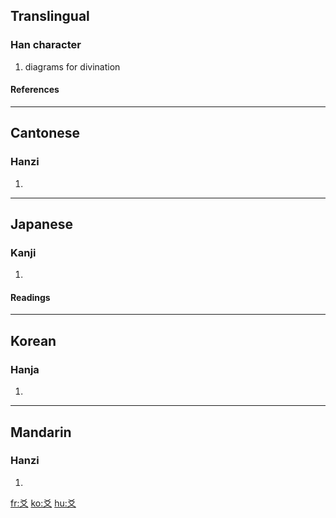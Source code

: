 ==Translingual==
===Han character===
{{Han char|rn=89|rad=爻|as=00|sn=4|four=4040<sub>0</sub>|canj=大大 (KK)}}
# diagrams for divination
====References====
{{Han ref|kx=0690.130|dkj=19737|dj=1103.110|hdz=10034.040|uh=723B|ud=29243|bh=A4F8|bd=42232}}

----
==Cantonese==
===Hanzi===
{{yue-hanzi|jyut=|y=ngaau4}}
# {{defn|Cantonese}}

----
==Japanese==
===Kanji===
{{ja-kanji|grade=|rs=爻00}}
# {{defn|Japanese}} 
====Readings====
{{ja-readings|on=[[こう]] (kō)|kun=[[まじわる]] (majiwaru)}}

----
==Korean==
===Hanja===
{{ko-hanja|hangeul=효|eumhun=|rv=hyo|mr=hyo|y=hyo}}
# {{defn|Korean}}

----
==Mandarin==
===Hanzi===
{{cmn-hanzi|pin=[[yáo]] (yao2)|wg=yao<sup>2</sup>}}
# {{defn|Mandarin}}

[[fr:爻]]
[[ko:爻]]
[[hu:爻]]